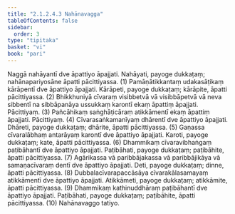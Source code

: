 ```yaml
---
title: "2.1.2.4.3 Nahānavagga"
tableOfContents: false
sidebar:
  order: 3
type: "tipitaka"
basket: "vi"
book: "pari"
---
```



<DynamicBreadcrumb />

<Division number="233" book="pari" bookNo="5" page="133">

<Paragraph number="899" book="pari">
Naggā nahāyantī dve āpattiyo āpajjati. Nahāyati, payoge dukkaṭaṃ; nahānapariyosāne āpatti pācittiyassa. (1)
</Paragraph>

<Paragraph number="900" book="pari">
Pamāṇātikkantaṃ udakasāṭikaṃ kārāpentī dve āpattiyo āpajjati. Kārāpeti, payoge dukkaṭaṃ; kārāpite, āpatti pācittiyassa. (2)
</Paragraph>

<Paragraph number="901" book="pari">
Bhikkhuniyā cīvaraṃ visibbetvā vā visibbāpetvā vā neva sibbentī na sibbāpanāya ussukkaṃ karontī ekaṃ āpattiṃ āpajjati. Pācittiyaṃ. (3)
</Paragraph>

<Paragraph number="902" book="pari">
Pañcāhikaṃ saṅghāṭicāraṃ atikkāmentī ekaṃ āpattiṃ āpajjati. Pācittiyaṃ. (4)
</Paragraph>

<Paragraph number="903" book="pari">
Cīvarasaṅkamanīyaṃ dhārentī dve āpattiyo āpajjati. Dhāreti, payoge dukkaṭaṃ; dhārite, āpatti pācittiyassa. (5)
</Paragraph>

<Paragraph number="904" book="pari">
Gaṇassa cīvaralābhaṃ antarāyaṃ karontī dve āpattiyo āpajjati. Karoti, payoge dukkaṭaṃ; kate, āpatti pācittiyassa. (6)
</Paragraph>

<Paragraph number="905" book="pari">
Dhammikaṃ cīvaravibhaṅgaṃ paṭibāhantī dve āpattiyo āpajjati. Paṭibāhati, payoge dukkaṭaṃ; paṭibāhite, āpatti pācittiyassa. (7)
</Paragraph>

<Paragraph number="906" book="pari">
Agārikassa vā paribbājakassa vā paribbājikāya vā samaṇacīvaraṃ dentī dve āpattiyo āpajjati. Deti, payoge dukkaṭaṃ; dinne, āpatti pācittiyassa. (8)
</Paragraph>

<Paragraph number="907" book="pari">
Dubbalacīvarapaccāsāya cīvarakālasamayaṃ atikkāmentī dve āpattiyo āpajjati. Atikkāmeti, payoge dukkaṭaṃ; atikkāmite, āpatti pācittiyassa. (9)
</Paragraph>

<Paragraph number="908" book="pari">
Dhammikaṃ kathinuddhāraṃ paṭibāhantī dve āpattiyo āpajjati. Paṭibāhati, payoge dukkaṭaṃ; paṭibāhite, āpatti pācittiyassa. (10)

</Paragraph>
</Division>

<Paragraph number="909" type="center" book="pari">
Nahānavaggo tatiyo.
</Paragraph>